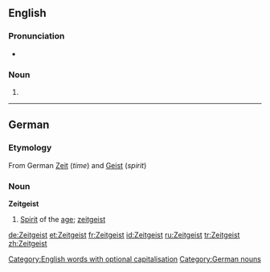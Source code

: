 {{see|zeitgeist}}
==English==

===Pronunciation===
*{{audio|en-uk-zeitgeist.ogg|Audio (UK)}}

===Noun===
{{en-noun}}

# {{alternative spelling of}[[zeitgeist]]}}

----

==German==

===Etymology===
From German [[Zeit]] (''time'') and [[Geist]] (''spirit'')

===Noun===
'''Zeitgeist''' {{m}}

# [[spirit|Spirit]] of the [[age]]; [[zeitgeist]]

{{de-decl-noun|der Zeitgeist|die Zeitgeister|des Zeitgeistes|der Zeitgeister|dem Zeitgeist|den Zeitgeistern|den Zeitgeist|die Zeitgeister}}

[[Category:English words with optional capitalisation]]
[[Category:German nouns]]

[[de:Zeitgeist]]
[[et:Zeitgeist]]
[[fr:Zeitgeist]]
[[id:Zeitgeist]]
[[ru:Zeitgeist]]
[[tr:Zeitgeist]]
[[zh:Zeitgeist]]